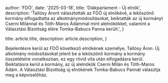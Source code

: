 
  author: 'FDÖ',
  date: '2025-03-18',
  title: 'Diákparlament - Új elnök',
  description:
    'Tallósy Áront választották az FDÖ új elnökévé, a leköszönő kormány elfogadtatta az alkotmánymódosításokat, beiktatták az új kormányt Cserni Milánnal és Tóth-Maros Ádámmal mint alelnökökkel, valamint a Választási Bizottság élére Tomka-Babucs Panna került.',
}

  title: article.title,
  description: article.description,
}


Bejelentésre kerül az FDÖ következő elnökének személye, Tallósy Áron.
Új alkotmány módosításokat jelent be a leköszönő kormány a kormány összetételre vonatkozóan, ez egy rövid vita után elfogadásra kerül.
Beiktatásra kerül a kormány, az új alelnökök Cserni Milán és Tóth-Maros Ádám. A Választási Bizottság új elnökének Tomka-Babucs Pannát választja meg a képviselőház.
